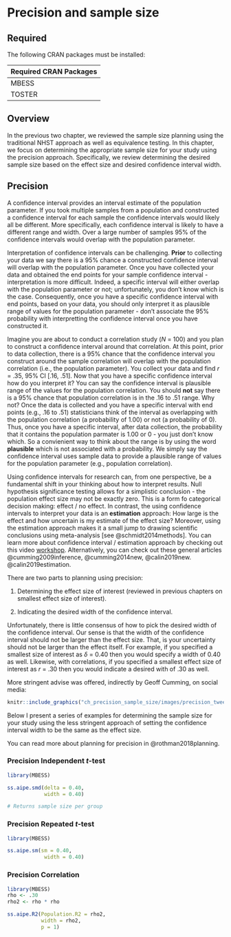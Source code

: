 # Precision and sample size 

## Required

The following CRAN packages must be installed:

| Required CRAN Packages |
|-------------------|
|MBESS              |
|TOSTER             |

## Overview

In the previous two chapter, we reviewed the sample size planning using the traditional NHST approach as well as equivalence testing. In this chapter, we focus on determining the appropriate sample size for your study using the precision approach. Specifically, we review determining the desired sample size based on the effect size and desired confidence interval width.

## Precision

A confidence interval provides an interval estimate of the population parameter. If you took multiple samples from a population and constructed a confidence interval for each sample the confidence intervals would likely all be different. More specifically, each confidence interval is likely to have a different range and width. Over a large number of samples 95% of the confidence intervals would overlap with the population parameter. 

Interpretation of confidence intervals can be challenging. **Prior** to collecting your data we say there is a 95% chance a constructed confidence interval will overlap with the population parameter. Once you have collected your data and obtained the end points for your sample confidence interval - interpretation is more difficult. Indeed, a specific interval will either overlap with the population parameter or not; unfortunately, you don't know which is the case. Consequently, once you have a specific confidence interval with end points, based on your data, you should only interpret it as plausible range of values for the population parameter -  don't associate the 95% probability with interpretting the confidence interval once you have constructed it.

Imagine you are about to conduct a correlation study (*N* = 100) and you plan to construct a confidence interval around that correlation. At this point, prior to data collection, there is a 95% chance that the confidence interval you construct around the sample correlation will overlap with the population correlation (i.e., the population parameter). You collect your data and find $r$ = .35, 95% CI [.16, .51]. Now that you have a specific confidence interval how do you interpret it? You can say the confidence interval is plausible range of the values for the population correlation. You should **not** say there is a 95% chance that population correlation is in the .16 to .51 range. Why not? Once the data is collected and you have a specific interval with end points (e.g., .16 to .51) statisticians think of the interval as overlapping with the population correlation (a probability of 1.00) or not (a probability of 0). Thus, once you have a specific interval, after data collection, the probability that it contains the population parmater is 1.00 or 0 - you just don't know which. So a convienient way to think about the range is by using the word **plausible** which is not associated with a probability. We simply say the confidence interval uses sample data to provide a plausible range of values for the population parameter (e.g., population correlation). 

Using confidence intervals for research can, from one perspective, be a fundamental shift in your thinking about how to interpret results. Null hypothesis significance testing allows for a simplistic conclusion - the population effect size may not be exactly zero. This is a form fo categorical decision making: effect / no effect. In contrast, the using confidence intervals to interpret your data is an **estimation** approach: How large is the effect and how uncertain is my estimate of the effect size? Moreover, using the estimation approach makes it a small jump to drawing scientific conclusions using meta-analysis [see @schmidt2014methods]. You can learn more about confidence interval / estimation approach by checking out this video [workshop](https://www.psychologicalscience.org/members/new-statistics). Alternatively, you can check out these general articles @cumming2009inference, @cumming2014new, @calin2019new.  @calin2019estimation.

There are two parts to planning using precision:

1. Determining the effect size of interest (reviewed in previous chapters on smallest effect size of interest).

2. Indicating the desired width of the confidence interval.

Unfortunately, there is little consensus of how to pick the desired width of the confidence interval. Our sense is that the width of the confidence interval should not be larger than the effect size. That, is your uncertainty should not be larger than the effect itself. For example, if you specified a smallest size of interest as $\delta$ = 0.40 then you would specify a width of 0.40 as well. Likewise, with correlations, if you specified a smallest effect size of interest as $r$ = .30 then you would indicate a desired with of .30 as well. 

More stringent advise was offered, indirectly by Geoff Cumming, on social media:

```r
knitr::include_graphics("ch_precision_sample_size/images/precision_tweet.png")
```


Below I present a series of examples for determining the sample size for your study using the less stringent approach of setting the confidence interval width to be the same as the effect size. 

You can read more about planning for precision in @rothman2018planning.

### Precision Independent *t*-test

```r
library(MBESS)

ss.aipe.smd(delta = 0.40,
            width = 0.40)

# Returns sample size per group

```


### Precision Repeated *t*-test

```r
library(MBESS)

ss.aipe.sm(sm = 0.40,
            width = 0.40)

```

### Precision Correlation

```r
library(MBESS)
rho <- .30
rho2 <- rho * rho

ss.aipe.R2(Population.R2 = rho2, 
           width = rho2,
           p = 1)
```





